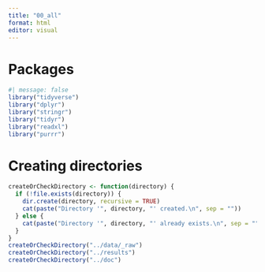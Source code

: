 ```yaml
---
title: "00_all"
format: html
editor: visual
---
```


# Packages

```r
#| message: false
library("tidyverse")
library("dplyr")
library("stringr")
library("tidyr")
library("readxl")
library("purrr")
```

# Creating directories

```r
createOrCheckDirectory <- function(directory) {
  if (!file.exists(directory)) {
    dir.create(directory, recursive = TRUE)
    cat(paste("Directory '", directory, "' created.\n", sep = ""))
  } else {
    cat(paste("Directory '", directory, "' already exists.\n", sep = ""))
  }
}
createOrCheckDirectory("../data/_raw")
createOrCheckDirectory("../results")
createOrCheckDirectory("../doc")
```
